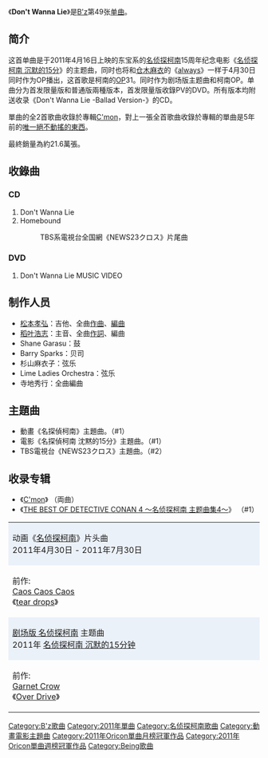 {{Infobox Single |
| Name           = Don't Wanna Lie
| Artist         = [[B'z|B'z]]
| Album          = [[C'mon|C'mon]]
| Cover          = B'z_49th_single.jpg 
| Released       = 2011年6月1日
| Format         = [[單曲|單曲CD]]
| Recorded       = 2010年10月 - 2011年
| Genre          = [[硬式搖滾|硬式搖滾]]<br/>[[J-POP|J-POP]]（[[動畫歌曲|動畫歌曲]]）<br/>[[民謠|民謠]]
| Label          = [[VERMILLION_RECORDS|VERMILLION RECORDS]]
| Writer         = [[稻葉浩志|稻葉浩志]]（全作詞）<br/>[[松本孝弘|松本孝弘]]（全作曲）
| Producer       = [[松本孝弘|松本孝弘]]
| Certification = *白金（唱片，[[日本唱片協會|日本唱片協會]]）
| Chart position = * 週間最高排行第1位（[[Oricon公信榜|Oricon]]）
* 2011年度年間第28位（Oricon）
| Last single    = [[告別傷痕累累的日子|告別傷痕累累的日子]] <br /> （2011年）
| This single    = '''Don't Wanna Lie'''<br /> （2011年）
| Next single    = [[GO_FOR_IT,_BABY_-記憶的山脈-|GO FOR IT, BABY -記憶的山脈-]] <br /> （2012年）
}}
《'''Don't Wanna Lie'''》是[[B'z|B'z]]第49张[[单曲|单曲]]。

== 简介 ==
这首单曲是于2011年4月16日上映的东宝系的[[名侦探柯南|名侦探柯南]]15周年纪念电影《[[名侦探柯南_沉默的15分|名侦探柯南 沉默的15分]]》的主题曲，同时也将和[[仓木麻衣|仓木麻衣]]的《[[Always_(仓木麻衣单曲)|always]]》一样于4月30日同时作为OP播出，这首歌是柯南的[[OP|OP]]31。同时作为剧场版主题曲和柯南OP。单曲分为首发限量版和普通版兩種版本，首发限量版收錄PV的DVD。所有版本均附送收录《Don't Wanna Lie -Ballad Version-》的CD。

單曲的全2首歌曲收錄於專輯[[C'mon|C'mon]]，對上一張全首歌曲收錄於專輯的單曲是5年前的[[唯一絕不動搖的東西|唯一絕不動搖的東西]]。

最終銷量為約21.6萬張。

== 收錄曲 ==
===CD===
#Don't Wanna Lie
#Homebound
#:TBS系電視台全国網《NEWS23クロス》片尾曲

===DVD===
#Don't Wanna Lie MUSIC VIDEO
== 制作人员 ==
*[[松本孝弘|松本孝弘]]：吉他、全曲[[作曲|作曲]]、[[編曲|編曲]]
*[[稻叶浩志|稻叶浩志]]：主音、全曲[[作詞|作詞]]、編曲
*Shane Garasu：鼓
*Barry Sparks：贝司
*杉山麻衣子：弦乐
*Lime Ladies Orchestra：弦乐
*寺地秀行：全曲編曲

==主題曲==
*動畫《名探偵柯南》主題曲。（#1）
*電影《名探偵柯南 沈黙的15分》主題曲。（#1）
*TBS電視台《NEWS23クロス》主題曲。（#2）

== 收录专辑 ==
*《[[C'mon|C'mon]]》 （両曲）
*《[[THE_BEST_OF_DETECTIVE_CONAN_4_〜名侦探柯南_主题曲集4〜|THE BEST OF DETECTIVE CONAN 4 〜名侦探柯南 主题曲集4〜]]》 （#1）


{| border="2" cellspacing="0" style="clear: both; margin: auto;"
|- style="text-align: center;"
|colspan="3" style="background-color: #ebf1f9;"|动画《[[名侦探柯南_(动画)|名侦探柯南]]》片头曲<br />2011年4月30日 - 2011年7月30日
|- style="text-align: center; font-size: smaller;"
| style="width: 30%;"|前作:<br />[[白石乃梨#Caos_Caos_Caos|Caos Caos Caos]]<br />《[[tear_drops|tear drops]]》
| style="width: 40%;"|B'z<br />《'''Don't Wanna Lie'''》
| style="width: 30%;"|次作:<br />[[GARNET_CROW|GARNET CROW]]<br />《[[Misty_Mystery|Misty Mystery]]》
|- style="text-align: center;"
|colspan="3" style="background-color: #EBF1F9;"|[[名侦探柯南动画集数列表#剧场版|剧场版 名侦探柯南]] 主题曲<br />2011年 [[名侦探柯南_沉默的15分钟|名侦探柯南 沉默的15分钟]]
|- style="text-align: center; font-size: smaller;"
| style="width: 30%;"|前作:<br />[[Garnet_Crow|Garnet Crow]]<br />《[[Over_Drive(Garnet_Crow单曲)|Over Drive]]》
| style="width: 40%;"|B'z<br />《'''Don't Wanna Lie'''》
| style="width: 30%;"|次作:<br />[[生物股長|生物股長]]<br />《[[春之歌|春之歌]]》
|}


{{B'z}}
{{Oricon單曲月榜冠軍 (2010年代前期)|2011年6月}}
{{Oricon單曲週榜冠軍 (2011年)|2011年6月13日}}
{{名侦探柯南}}

{{DEFAULTSORT:Don't Wanna Lie}}
[[Category:B'z歌曲|Category:B'z歌曲]]
[[Category:2011年單曲|Category:2011年單曲]]
[[Category:名侦探柯南歌曲|Category:名侦探柯南歌曲]]
[[Category:動畫電影主題曲|Category:動畫電影主題曲]]
[[Category:2011年Oricon單曲月榜冠軍作品|Category:2011年Oricon單曲月榜冠軍作品]]
[[Category:2011年Oricon單曲週榜冠軍作品|Category:2011年Oricon單曲週榜冠軍作品]]
[[Category:Being歌曲|Category:Being歌曲]]